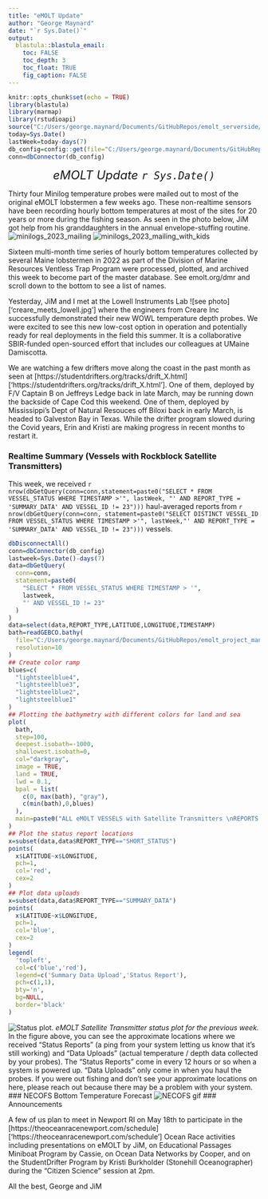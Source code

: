 ```yaml
---
title: "eMOLT Update"
author: "George Maynard"
date: "`r Sys.Date()`"  
output: 
  blastula::blastula_email:
    toc: FALSE
    toc_depth: 3
    toc_float: TRUE
    fig_caption: FALSE
---
```


```r
knitr::opts_chunk$set(echo = TRUE)
library(blastula)
library(marmap)
library(rstudioapi)
source("C:/Users/george.maynard/Documents/GitHubRepos/emolt_serverside/API/API_header.R")
today=Sys.Date()
lastWeek=today-days(7)
db_config=config::get(file="C:/Users/george.maynard/Documents/GitHubRepos/emolt_serverside/API/config.yml")$dev_intranet
conn=dbConnector(db_config)
```

<center> 

<font size="5"> *eMOLT Update `r Sys.Date()` * </font>

</center>

Thirty four Minilog temperature probes were mailed out to most of the original eMOLT lobstermen a few weeks ago. These non-realtime sensors have been recording hourly bottom temperatures at most of the sites for 20 years or more during the fishing season. As seen in the photo below, JiM got help from his granddaughters in the annual envelope-stuffing routine.
![minilogs_2023_mailing]('minilogs_2023_mailing.jpg')
![minilogs_2023_mailing_with_kids]('minilogs_2023_mailing_kids.jpg')

Sixteen multi-month time series of hourly bottom temperatures collected by several Maine lobstermen in 2022 as part of the Division of Marine Resources Ventless Trap Program were processed, plotted, and archived this week to become part of the master database. See emolt.org/dmr and scroll down to the bottom to see a list of names.

Yesterday, JiM and I met at the Lowell Instruments Lab ![see photo]['creare_meets_lowell.jpg'] where the engineers from Creare Inc successfully demonstrated their new WOWL temperature depth probes. We were excited to see this new low-cost option in operation and potentially ready for real deployments in the field this summer. It is a collaborative SBIR-funded open-sourced effort that includes our colleagues at UMaine Damiscotta. 

We are watching a few drifters move along the coast in the past month as seen at [https://studentdrifters.org/tracks/drift_X.html]['https://studentdrifters.org/tracks/drift_X.html']. One of them, deployed by F/V Captain B on Jeffreys Ledge back in late March, may be running down the backside of Cape Cod this weekend. One of them, deployed by Mississippi's Dept of Natural Resouces off Biloxi back in early March, is headed to Galveston Bay in Texas. While the drifter program slowed during the Covid years, Erin and Kristi are making progress in recent months to restart it.

### Realtime Summary (Vessels with Rockblock Satellite Transmitters)

This week, we received `r nrow(dbGetQuery(conn=conn,statement=paste0("SELECT * FROM VESSEL_STATUS WHERE TIMESTAMP >'", lastWeek, "' AND REPORT_TYPE = 'SUMMARY_DATA' AND VESSEL_ID != 23")))` haul-averaged reports from `r nrow(dbGetQuery(conn=conn, statement=paste0("SELECT DISTINCT VESSEL_ID FROM VESSEL_STATUS WHERE TIMESTAMP >'", lastWeek,"' AND REPORT_TYPE = 'SUMMARY_DATA' AND VESSEL_ID != 23")))` vessels. 

```r
dbDisconnectAll()
conn=dbConnector(db_config)
lastweek=Sys.Date()-days(7)
data=dbGetQuery(
  conn=conn,
  statement=paste0(
    "SELECT * FROM VESSEL_STATUS WHERE TIMESTAMP > '",
    lastweek,
    "' AND VESSEL_ID != 23"
  )
)
data=select(data,REPORT_TYPE,LATITUDE,LONGITUDE,TIMESTAMP)
bath=readGEBCO.bathy(
  file="C:/Users/george.maynard/Documents/GitHubRepos/emolt_project_management/UtilityScripts/GEBCO/gebco_2022_n47.0_s38.0_w-76.0_e-59.0.nc",
  resolution=10
)
## Create color ramp
blues=c(
  "lightsteelblue4", 
  "lightsteelblue3",
  "lightsteelblue2", 
  "lightsteelblue1"
)
## Plotting the bathymetry with different colors for land and sea
plot(
  bath,
  step=100,
  deepest.isobath=-1000,
  shallowest.isobath=0,
  col="darkgray",
  image = TRUE, 
  land = TRUE, 
  lwd = 0.1,
  bpal = list(
    c(0, max(bath), "gray"),
    c(min(bath),0,blues)
  ),
  main=paste0("ALL eMOLT VESSELS with Satellite Transmitters \nREPORTS FROM: ",lastweek," to ",Sys.Date())
)
## Plot the status report locations
x=subset(data,data$REPORT_TYPE=="SHORT_STATUS")
points(
  x$LATITUDE~x$LONGITUDE,
  pch=1,
  col='red',
  cex=2
)
## Plot data uploads
x=subset(data,data$REPORT_TYPE=="SUMMARY_DATA")
points(
  x$LATITUDE~x$LONGITUDE,
  pch=1,
  col='blue',
  cex=2
)
legend(
  'topleft',
  col=c('blue','red'),
  legend=c('Summary Data Upload','Status Report'),
  pch=c(1,1),
  bty='n',
  bg=NULL,
  border='black'
)
```

![Status plot.](`r knitr::fig_chunk('statusPlot', 'png')`)
*eMOLT Satellite Transmitter status plot for the previous week.*
In the figure above, you can see the approximate locations where we received "Status Reports" (a ping from your system letting us know that it's still working) and "Data Uploads" (actual temperature / depth data collected by your probes). The "Status Reports" come in every 12 hours or so when a system is powered up. "Data Uploads" only come in when you haul the probes. If you were out fishing and don't see your approximate locations on here, please reach out because there may be a problem with your system.
### NECOFS Bottom Temperature Forecast
![NECOFS gif](NECOFS.gif)
### Announcements

A few of us plan to meet in Newport RI on May 18th to participate in the [https://theoceanracenewport.com/schedule]['https://theoceanracenewport.com/schedule'] Ocean Race activities including presentations on eMOLT by JiM, on Educational Passages Miniboat Program by Cassie, on Ocean Data Networks by Cooper, and on the StudentDrifter Program by Kristi Burkholder (Stonehill Oceanographer) during the "Citizen Science" session at 2pm.

All the best,
George and JiM
